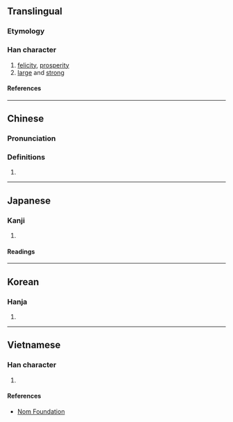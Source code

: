{{character info/new}}
==Translingual==

===Etymology===
{{Han etym}}

===Han character===
{{Han char|rn=30|rad=口|as=11|sn=14|four=47647|canj=JRRSE|ids=⿰古叚}}

# [[felicity]], [[prosperity]]
# [[large]] and [[strong]]

====References====
{{Han ref|kx=0205.210|dkj=04190|dj=0428.150|hdz=10674.050|uh=560F}}

----

==Chinese==
{{zh-forms}}

===Pronunciation===
{{zh-pron
|m=gǔ,jiǎ
|c=gaa2,gu2
|mn=kó͘
|mc=y
|oc=y
|ma=
|cat=n,a
}}

===Definitions===
{{zh-hanzi}}

# {{rfdef|lang=zh}}

----

==Japanese==

===Kanji===
{{ja-kanji|grade=|rs=口11}}

# {{defn|lang=ja|sort=口11}}

====Readings====
{{ja-readings
|on=か, け
|kun=さいわい
}}

----

==Korean==

===Hanja===
{{ko-hanja|hangeul=[[하]], [[가]]|rv=ha, ga|mr=ha, ka}}

# {{defn|lang=ko|sort=口11}}

----

==Vietnamese==

===Han character===
{{vi-readings|rs=口11|reading=hỗ}}

# {{defn|lang=vi|sort=口11}}

====References====
* [http://nomfoundation.org/common/nom_details.php?codepoint=560f Nom Foundation]